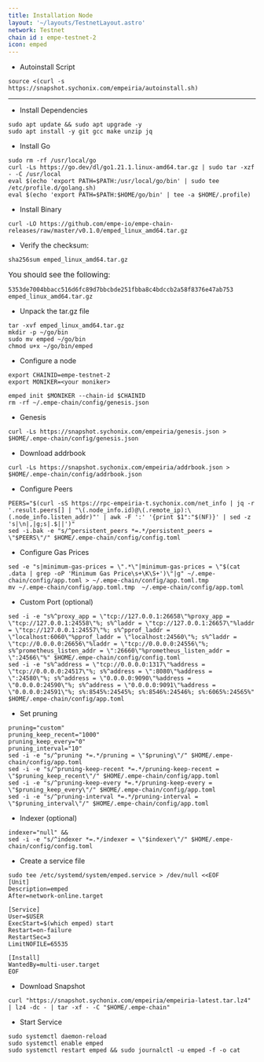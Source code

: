 ```yaml
---
title: Installation Node
layout: '~/layouts/TestnetLayout.astro'
network: Testnet
chain id : empe-testnet-2
icon: emped
---
```


- Autoinstall Script
```
source <(curl -s https://snapshot.sychonix.com/empeiria/autoinstall.sh) 
```
----

- Install Dependencies
```
sudo apt update && sudo apt upgrade -y 
sudo apt install -y git gcc make unzip jq
```

- Install Go
```
sudo rm -rf /usr/local/go
curl -Ls https://go.dev/dl/go1.21.1.linux-amd64.tar.gz | sudo tar -xzf - -C /usr/local
eval $(echo 'export PATH=$PATH:/usr/local/go/bin' | sudo tee /etc/profile.d/golang.sh)
eval $(echo 'export PATH=$PATH:$HOME/go/bin' | tee -a $HOME/.profile)
```

- Install Binary
```
curl -LO https://github.com/empe-io/empe-chain-releases/raw/master/v0.1.0/emped_linux_amd64.tar.gz
```
- Verify the checksum:
```
sha256sum emped_linux_amd64.tar.gz
```
<span style="font-size: 15px;">You should see the following:</span>
```
5353de7004bbacc516d6fc89d7bbcbde251fbba8c4bdccb2a58f8376e47ab753  emped_linux_amd64.tar.gz
```
- Unpack the tar.gz file
```
tar -xvf emped_linux_amd64.tar.gz 
mkdir -p ~/go/bin
sudo mv emped ~/go/bin
chmod u+x ~/go/bin/emped 
```
- Configure a node
```
export CHAINID=empe-testnet-2
export MONIKER=<your moniker> 
```
```
emped init $MONIKER --chain-id $CHAINID
rm -rf ~/.empe-chain/config/genesis.json
```
- Genesis
```
curl -Ls https://snapshot.sychonix.com/empeiria/genesis.json > $HOME/.empe-chain/config/genesis.json 
```
- Download addrbook
```
curl -Ls https://snapshot.sychonix.com/empeiria/addrbook.json > $HOME/.empe-chain/config/addrbook.json
```
- Configure Peers
```
PEERS="$(curl -sS https://rpc-empeiria-t.sychonix.com/net_info | jq -r '.result.peers[] | "\(.node_info.id)@\(.remote_ip):\(.node_info.listen_addr)"' | awk -F ':' '{print $1":"$(NF)}' | sed -z 's|\n|,|g;s|.$||')"
sed -i.bak -e "s/^persistent_peers *=.*/persistent_peers = \"$PEERS\"/" $HOME/.empe-chain/config/config.toml
```
- Configure Gas Prices
```
sed -e "s|minimum-gas-prices = \".*\"|minimum-gas-prices = \"$(cat .data | grep -oP 'Minimum Gas Price\s+\K\S+')\"|g" ~/.empe-chain/config/app.toml > ~/.empe-chain/config/app.toml.tmp
mv ~/.empe-chain/config/app.toml.tmp  ~/.empe-chain/config/app.toml
```
- Custom Port (optional)
```
sed -i -e "s%^proxy_app = \"tcp://127.0.0.1:26658\"%proxy_app = \"tcp://127.0.0.1:24558\"%; s%^laddr = \"tcp://127.0.0.1:26657\"%laddr = \"tcp://127.0.0.1:24557\"%; s%^pprof_laddr = \"localhost:6060\"%pprof_laddr = \"localhost:24560\"%; s%^laddr = \"tcp://0.0.0.0:26656\"%laddr = \"tcp://0.0.0.0:24556\"%; s%^prometheus_listen_addr = \":26660\"%prometheus_listen_addr = \":24566\"%" $HOME/.empe-chain/config/config.toml
sed -i -e "s%^address = \"tcp://0.0.0.0:1317\"%address = \"tcp://0.0.0.0:24517\"%; s%^address = \":8080\"%address = \":24580\"%; s%^address = \"0.0.0.0:9090\"%address = \"0.0.0.0:24590\"%; s%^address = \"0.0.0.0:9091\"%address = \"0.0.0.0:24591\"%; s%:8545%:24545%; s%:8546%:24546%; s%:6065%:24565%" $HOME/.empe-chain/config/app.toml
```
- Set pruning
```
pruning="custom"
pruning_keep_recent="1000"
pruning_keep_every="0"
pruning_interval="10"
sed -i -e "s/^pruning *=.*/pruning = \"$pruning\"/" $HOME/.empe-chain/config/app.toml
sed -i -e "s/^pruning-keep-recent *=.*/pruning-keep-recent = \"$pruning_keep_recent\"/" $HOME/.empe-chain/config/app.toml
sed -i -e "s/^pruning-keep-every *=.*/pruning-keep-every = \"$pruning_keep_every\"/" $HOME/.empe-chain/config/app.toml
sed -i -e "s/^pruning-interval *=.*/pruning-interval = \"$pruning_interval\"/" $HOME/.empe-chain/config/app.toml
```
- Indexer (optional)
```
indexer="null" &&
sed -i -e "s/^indexer *=.*/indexer = \"$indexer\"/" $HOME/.empe-chain/config/config.toml
```

- Create a service file
```
sudo tee /etc/systemd/system/emped.service > /dev/null <<EOF
[Unit]
Description=emped
After=network-online.target

[Service]
User=$USER
ExecStart=$(which emped) start
Restart=on-failure
RestartSec=3
LimitNOFILE=65535

[Install]
WantedBy=multi-user.target
EOF
```
- Download Snapshot
```
curl "https://snapshot.sychonix.com/empeiria/empeiria-latest.tar.lz4" | lz4 -dc - | tar -xf - -C "$HOME/.empe-chain"
```
- Start Service
```
sudo systemctl daemon-reload
sudo systemctl enable emped
sudo systemctl restart emped && sudo journalctl -u emped -f -o cat
```